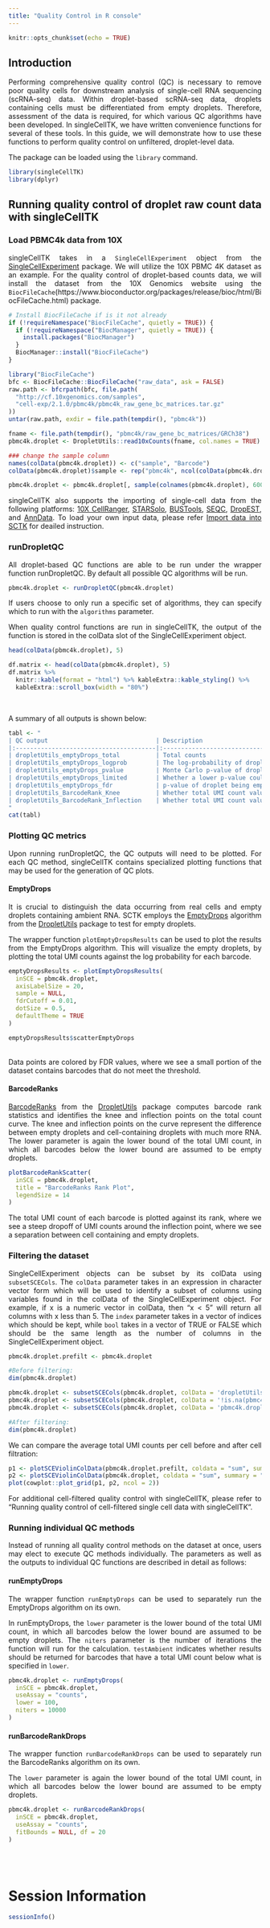 ```yaml
---
title: "Quality Control in R console"
---
```

<style>
body {
text-align: justify}
</style>

```r
knitr::opts_chunk$set(echo = TRUE)
```

## Introduction

Performing comprehensive quality control (QC) is necessary to remove poor quality cells for downstream analysis of single-cell RNA sequencing (scRNA-seq) data. Within droplet-based scRNA-seq data, droplets containing cells must be differentiated from empty droplets. Therefore, assessment of the data is required, for which various QC algorithms have been developed. In singleCellTK, we have written convenience functions for several of these tools. In this guide, we will demonstrate how to use these functions to perform quality control on unfiltered, droplet-level data.

The package can be loaded using the `library` command.

```r
library(singleCellTK)
library(dplyr)
```


## Running quality control of droplet raw count data with singleCellTK
### Load PBMC4k data from 10X

singleCellTK takes in a `SingleCellExperiment` object from the [SingleCellExperiment](https://bioconductor.org/packages/release/bioc/html/SingleCellExperiment.html) package. We will utilize the 10X PBMC 4K dataset as an example. For the quality control of droplet-based counts data, we will install the dataset from the 10X Genomics website using the `BiocFileCache`(https://www.bioconductor.org/packages/release/bioc/html/BiocFileCache.html) package.

```r
# Install BiocFileCache if is it not already
if (!requireNamespace("BiocFileCache", quietly = TRUE)) {
  if (!requireNamespace("BiocManager", quietly = TRUE)) {
    install.packages("BiocManager")
  }
  BiocManager::install("BiocFileCache")
}

library("BiocFileCache")
bfc <- BiocFileCache::BiocFileCache("raw_data", ask = FALSE)
raw.path <- bfcrpath(bfc, file.path(
  "http://cf.10xgenomics.com/samples",
  "cell-exp/2.1.0/pbmc4k/pbmc4k_raw_gene_bc_matrices.tar.gz"
))
untar(raw.path, exdir = file.path(tempdir(), "pbmc4k"))

fname <- file.path(tempdir(), "pbmc4k/raw_gene_bc_matrices/GRCh38")
pbmc4k.droplet <- DropletUtils::read10xCounts(fname, col.names = TRUE)

### change the sample column
names(colData(pbmc4k.droplet)) <- c("sample", "Barcode")
colData(pbmc4k.droplet)$sample <- rep("pbmc4k", ncol(colData(pbmc4k.droplet)))
```

```r
pbmc4k.droplet <- pbmc4k.droplet[, sample(colnames(pbmc4k.droplet), 60000)]
```

singleCellTK also supports the importing of single-cell data from the following platforms: [10X CellRanger](https://support.10xgenomics.com/single-cell-gene-expression/software/pipelines/latest/what-is-cell-ranger), [STARSolo](https://github.com/alexdobin/STAR/blob/master/docs/STARsolo.md), [BUSTools](https://www.kallistobus.tools/), [SEQC](https://github.com/ambrosejcarr/seqc), [DropEST](https://github.com/hms-dbmi/dropEst), and [AnnData](https://github.com/theislab/anndata). To load your own input data, please refer [Import data into SCTK](./import_scRNAseq_data_as_SCE_Console.html) for deailed instruction. 

### runDropletQC

All droplet-based QC functions are able to be run under the wrapper function runDropletQC. By default all possible QC algorithms will be run.

```r
pbmc4k.droplet <- runDropletQC(pbmc4k.droplet)
```

If users choose to only run a specific set of algorithms, they can specify which to run with the `algorithms` parameter.

When quality control functions are run in singleCellTK, the output of the function is stored in the colData slot of the SingleCellExperiment object.

```r
head(colData(pbmc4k.droplet), 5)
```

```r
df.matrix <- head(colData(pbmc4k.droplet), 5)
df.matrix %>%
  knitr::kable(format = "html") %>% kableExtra::kable_styling() %>%
  kableExtra::scroll_box(width = "80%")
```
<br />

A summary of all outputs is shown below:
```r
tabl <- "
| QC output                              | Description                                                       | Methods             | Package/Tool  |
|:---------------------------------------|:------------------------------------------------------------------|:--------------------|:--------------|
| dropletUtils_emptyDrops_total          | Total counts                                                      | runEmptyDrops       | DropletUtils  |
| dropletUtils_emptyDrops_logprob        | The log-probability of droplet being empty                        | runEmptyDrops       | DropletUtils  |
| dropletUtils_emptyDrops_pvalue         | Monte Carlo p-value of droplet being empty                        | runEmptyDrops       | DropletUtils  |
| dropletUtils_emptyDrops_limited        | Whether a lower p-value could be obtained by increasing niters    | runEmptyDrops       | DropletUtils  |
| dropletUtils_emptyDrops_fdr            | p-value of droplet being empty, corrected for false detection rate| runEmptyDrops       | DropletUtils  |
| dropletUtils_BarcodeRank_Knee          | Whether total UMI count value is higher than knee point           | runBarcodeRankDrops | DropletUtils  |
| dropletUtils_BarcodeRank_Inflection    | Whether total UMI count value is higher than inflection point     | runBarcodeRankDrops | DropletUtils  |
"
cat(tabl)
```

### Plotting QC metrics
Upon running runDropletQC, the QC outputs will need to be plotted. For each QC method, singleCellTK contains specialized plotting functions that may be used for the generation of QC plots.

#### EmptyDrops

It is crucial to distinguish the data occurring from real cells and empty droplets containing ambient RNA. SCTK employs the [EmptyDrops](https://rdrr.io/github/MarioniLab/DropletUtils/man/emptyDrops.html) algorithm from the [DropletUtils](https://bioconductor.org/packages/release/bioc/html/DropletUtils.html) package to test for empty droplets. 

The wrapper function `plotEmptyDropsResults` can be used to plot the results from the EmptyDrops algorithm. This will visualize the empty droplets, by plotting the total UMI counts against the log probability for each barcode.

```r
emptyDropsResults <- plotEmptyDropsResults(
  inSCE = pbmc4k.droplet,
  axisLabelSize = 20,
  sample = NULL,
  fdrCutoff = 0.01,
  dotSize = 0.5,
  defaultTheme = TRUE
)
```

```r
emptyDropsResults$scatterEmptyDrops
```
<br />
Data points are colored by FDR values, where we see a small portion of the dataset contains barcodes that do not meet the threshold.

#### BarcodeRanks

[BarcodeRanks](https://rdrr.io/bioc/DropletUtils/man/barcodeRanks.html) from the [DropletUtils](https://bioconductor.org/packages/release/bioc/html/DropletUtils.html) package computes barcode rank statistics and identifies the knee and inflection points on the total count curve. The knee and inflection points on the curve represent the difference between empty droplets and cell-containing droplets with much more RNA. The lower parameter is again the lower bound of the total UMI count, in which all barcodes below the lower bound are assumed to be empty droplets.

```r
plotBarcodeRankScatter(
  inSCE = pbmc4k.droplet,
  title = "BarcodeRanks Rank Plot",
  legendSize = 14
)
```

The total UMI count of each barcode is plotted against its rank, where we see a steep dropoff of UMI counts around the inflection point, where we see a separation between cell containing and empty droplets.

### Filtering the dataset

SingleCellExperiment objects can be subset by its colData using `subsetSCECols`. The `colData` parameter takes in an expression in character vector form which will be used to identify a subset of columns using variables found in the colData of the SingleCellExperiment object. For example, if x is a numeric vector in colData, then “x < 5” will return all columns with x less than 5. The `index` parameter takes in a vector of indices which should be kept, while `bool` takes in a vector of TRUE or FALSE which should be the same length as the number of columns in the SingleCellExperiment object.

```r
pbmc4k.droplet.prefilt <- pbmc4k.droplet
```

```r
#Before filtering:
dim(pbmc4k.droplet)
```

```r
pbmc4k.droplet <- subsetSCECols(pbmc4k.droplet, colData = 'dropletUtils_BarcodeRank_Inflection == 1')
pbmc4k.droplet <- subsetSCECols(pbmc4k.droplet, colData = '!is.na(pbmc4k.droplet$dropletUtils_emptyDrops_fdr)')
pbmc4k.droplet <- subsetSCECols(pbmc4k.droplet, colData = 'pbmc4k.droplet$dropletUtils_emptyDrops_fdr < 0.01')
```

```r
#After filtering:
dim(pbmc4k.droplet)
```

We can compare the average total UMI counts per cell before and after cell filtration:

```r
p1 <- plotSCEViolinColData(pbmc4k.droplet.prefilt, coldata = "sum", summary = "mean", title = "Pre-filter", ylab = "Total counts")
p2 <- plotSCEViolinColData(pbmc4k.droplet, coldata = "sum", summary = "mean", title = "Post-filter", ylab = "Total counts")
plot(cowplot::plot_grid(p1, p2, ncol = 2))
```

For additional cell-filtered quality control with singleCellTK, please refer to “Running quality control of cell-filtered single cell data with singleCellTK”.


### Running individual QC methods
Instead of running all quality control methods on the dataset at once, users may elect to execute QC methods individually. The parameters as well as the outputs to individual QC functions are described in detail as follows:

#### runEmptyDrops
The wrapper function `runEmptyDrops` can be used to separately run the EmptyDrops algorithm on its own.

In runEmptyDrops, the `lower` parameter is the lower bound of the total UMI count, in which all barcodes below the lower bound are assumed to be empty droplets. The `niters` parameter is the number of iterations the function will run for the calculation. `testAmbient` indicates whether results should be returned for barcodes that have a total UMI count below what is specified in `lower`.

```r
pbmc4k.droplet <- runEmptyDrops(
  inSCE = pbmc4k.droplet,
  useAssay = "counts",
  lower = 100,
  niters = 10000
)
```


#### runBarcodeRankDrops
The wrapper function `runBarcodeRankDrops` can be used to separately run the BarcodeRanks algorithm on its own.

The `lower` parameter is again the lower bound of the total UMI count, in which all barcodes below the lower bound are assumed to be empty droplets.
```r
pbmc4k.droplet <- runBarcodeRankDrops(
  inSCE = pbmc4k.droplet,
  useAssay = "counts",
  fitBounds = NULL, df = 20
)
```
<br />
<br />

# Session Information

```r
sessionInfo()
```
